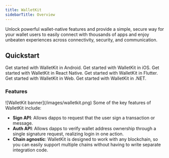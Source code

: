 ```yaml
---
title: WalletKit
sidebarTitle: Overview
---
```


Unlock powerful wallet-native features and provide a simple, secure way for your wallet users to easily connect with thousands of apps and enjoy unbeaten experiences across connectivity, security, and communication.

## Quickstart

<CardGroup cols={2}>
  <Card title="Android" icon="android" href="/walletkit/android/installation">
    Get started with WalletKit in Android.
  </Card>

  <Card title="iOS" icon="apple" href="/walletkit/ios/installation">
    Get started with WalletKit in iOS.
  </Card>

  <Card title="React Native" icon="react" href="/walletkit/react-native/installation">
    Get started with WalletKit in React Native.
  </Card>

  <Card title="Flutter" icon="flutter" href="/walletkit/flutter/installation">
    Get started with WalletKit in Flutter.
  </Card>

  <Card title="Web" icon="js" href="/walletkit/web/installation">
    Get started with WalletKit in Web.
  </Card>

  <Card title=".NET" icon="code" href="/walletkit/c-sharp/installation">
    Get started with WalletKit in .NET.
  </Card>
</CardGroup>


### Features
<Frame>
![WalletKit banner](/images/walletkit.png)
</Frame>
Some of the key features of WalletKit include:

- **Sign API**: Allows dapps to request that the user sign a transaction or message.
- **Auth API**: Allows dapps to verify wallet address ownership through a single signature request, realizing login in one action.
- **Chain agnostic**: WalletKit is designed to work with any blockchain, so you can easily support multiple chains without having to write separate integration code.